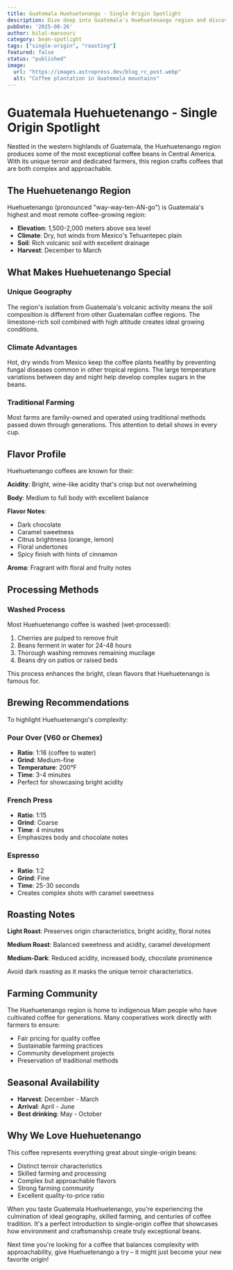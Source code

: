 ```yaml
---
title: Guatemala Huehuetenango - Single Origin Spotlight
description: Dive deep into Guatemala's Huehuetenango region and discover why these high-altitude beans produce some of the world's most exceptional coffee with bright acidity and complex flavors.
pubDate: '2025-08-26'
author: bilal-mansouri
category: bean-spotlight
tags: ["single-origin", "roasting"]
featured: false
status: "published"
image:
  url: "https://images.astropress.dev/blog_rc_post.webp"
  alt: "Coffee plantation in Guatemala mountains"
---
```


# Guatemala Huehuetenango - Single Origin Spotlight

Nestled in the western highlands of Guatemala, the Huehuetenango region produces some of the most exceptional coffee beans in Central America. With its unique terroir and dedicated farmers, this region crafts coffees that are both complex and approachable.

## The Huehuetenango Region

Huehuetenango (pronounced "way-way-ten-AN-go") is Guatemala's highest and most remote coffee-growing region:

- **Elevation**: 1,500-2,000 meters above sea level
- **Climate**: Dry, hot winds from Mexico's Tehuantepec plain
- **Soil**: Rich volcanic soil with excellent drainage
- **Harvest**: December to March

## What Makes Huehuetenango Special

### Unique Geography
The region's isolation from Guatemala's volcanic activity means the soil composition is different from other Guatemalan coffee regions. The limestone-rich soil combined with high altitude creates ideal growing conditions.

### Climate Advantages
Hot, dry winds from Mexico keep the coffee plants healthy by preventing fungal diseases common in other tropical regions. The large temperature variations between day and night help develop complex sugars in the beans.

### Traditional Farming
Most farms are family-owned and operated using traditional methods passed down through generations. This attention to detail shows in every cup.

## Flavor Profile

Huehuetenango coffees are known for their:

**Acidity**: Bright, wine-like acidity that's crisp but not overwhelming

**Body**: Medium to full body with excellent balance

**Flavor Notes**:
- Dark chocolate
- Caramel sweetness
- Citrus brightness (orange, lemon)
- Floral undertones
- Spicy finish with hints of cinnamon

**Aroma**: Fragrant with floral and fruity notes

## Processing Methods

### Washed Process
Most Huehuetenango coffee is washed (wet-processed):
1. Cherries are pulped to remove fruit
2. Beans ferment in water for 24-48 hours
3. Thorough washing removes remaining mucilage
4. Beans dry on patios or raised beds

This process enhances the bright, clean flavors that Huehuetenango is famous for.

## Brewing Recommendations

To highlight Huehuetenango's complexity:

### Pour Over (V60 or Chemex)
- **Ratio**: 1:16 (coffee to water)
- **Grind**: Medium-fine
- **Temperature**: 200°F
- **Time**: 3-4 minutes
- Perfect for showcasing bright acidity

### French Press
- **Ratio**: 1:15
- **Grind**: Coarse
- **Time**: 4 minutes
- Emphasizes body and chocolate notes

### Espresso
- **Ratio**: 1:2
- **Grind**: Fine
- **Time**: 25-30 seconds
- Creates complex shots with caramel sweetness

## Roasting Notes

**Light Roast**: Preserves origin characteristics, bright acidity, floral notes

**Medium Roast**: Balanced sweetness and acidity, caramel development

**Medium-Dark**: Reduced acidity, increased body, chocolate prominence

Avoid dark roasting as it masks the unique terroir characteristics.

## Farming Community

The Huehuetenango region is home to indigenous Mam people who have cultivated coffee for generations. Many cooperatives work directly with farmers to ensure:

- Fair pricing for quality coffee
- Sustainable farming practices
- Community development projects
- Preservation of traditional methods

## Seasonal Availability

- **Harvest**: December - March
- **Arrival**: April - June
- **Best drinking**: May - October

## Why We Love Huehuetenango

This coffee represents everything great about single-origin beans:
- Distinct terroir characteristics
- Skilled farming and processing
- Complex but approachable flavors
- Strong farming community
- Excellent quality-to-price ratio

When you taste Guatemala Huehuetenango, you're experiencing the culmination of ideal geography, skilled farming, and centuries of coffee tradition. It's a perfect introduction to single-origin coffee that showcases how environment and craftsmanship create truly exceptional beans.

Next time you're looking for a coffee that balances complexity with approachability, give Huehuetenango a try – it might just become your new favorite origin!